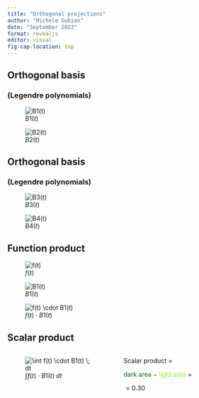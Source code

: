 ---
title: "Orthogonal projections"
author: "Michele Gubian"
date: "September 2023"
format: revealjs
editor: visual
fig-cap-location: top
---

## Orthogonal basis 

### (Legendre polynomials)

::: {layout-ncol=2}
![$B1(t)$](plots/Poly1.png)

![$B2(t)$](plots/Poly2.png)
:::

## Orthogonal basis 

### (Legendre polynomials)

::: {layout-ncol=2}
![$B3(t)$](plots/Poly3.png)

![$B4(t)$](plots/Poly4.png)
:::

## Function product

::: {layout-ncol=3}

![$f(t)$](plots/curve.png)

![$B1(t)$](plots/Poly1.png)

![$f(t) \cdot B1(t)$](plots/curvePoly1.png)
:::

## Scalar product

:::: {.columns}

::: {.column width="50%"}
![$\int f(t) \cdot B1(t) \; dt$](plots/curvePoly1Int.png)
:::

::: {.column width="50%"}
Scalar product $=$

<span style="color:#006400;">dark area</span> $-$  <span style="color:#7CFC00;">light area</span> $=$

$= 0.30$ 
:::

::::


